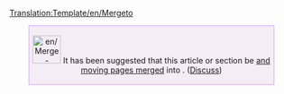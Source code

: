<noinclude>[[Translation:Template/en/Mergeto]]</noinclude><div class="messagebox merge" style="border: 1px solid #cf9fff; background-color: #f5edf5; text-align: center; width: 85%; margin: 0 auto 1em auto; padding: .2em;"> [[File:en/Merge-arrow.gif|left|50px]] It has been suggested that this article or section be [https://www.wikipedia.org/wiki/Wikipedia:Merging and moving pages merged] into ''[[:{{NAMESPACE}}:{{{1}}}|{{{1}}}]]''. ([[:{{NAMESPACE}} talk:{{{1}}}|Discuss]])</div>
<includeonly>
[[Category:en/Articles to be merged|{{PAGENAME}}]]
</includeonly>